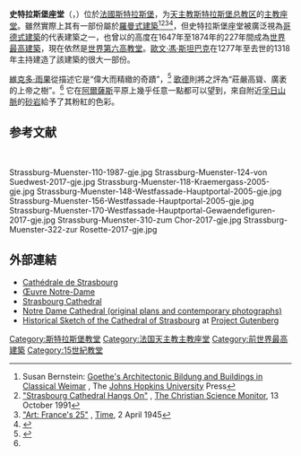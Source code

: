 {{expand|time=2014-03-13T22:07:36+00:00}}
{{noteTA
|T=zh-hans:斯特拉斯堡主教座堂;zh-hant:史特拉斯堡主教座堂;
|1=zh-hans:斯特拉斯堡;zh-hant:史特拉斯堡;
}}
{{Infobox building
|name               = 斯特拉斯堡主教座堂
|image              = Strasbourg Cathedral Exterior - Diliff.jpg
|image_size         = 250px
|caption            = 斯特拉斯堡主教座堂的西面
|highest_prev       = [[聖瑪麗教堂_(斯特拉松德)|聖瑪麗教堂]]
|highest_next       = [[聖尼古拉教堂_(漢堡)|聖尼古拉教堂]]
|highest_end        = 1874
|highest_start      = 1647
|location           = {{FRA}}[[史特拉斯堡|史特拉斯堡]]
|coordinates        = {{coord|region:FR|display=it}}
|iso_region         = FR-67
|antenna_spire      = {{convert|142|m|ft}}
|floor_count        = n/a
|start_date         = 1015年
|completion_date    = 1439年
|references         = <ref>{{emporis|110554}}</ref>
}}

'''史特拉斯堡座堂'''（{{lang-fr|Cathédrale Notre-Dame de Strasbourg}}，{{lang-de|Liebfrauenmünster zu Straßburg}}）位於[[法國|法國]][[斯特拉斯堡|斯特拉斯堡]]，为[[天主教斯特拉斯堡总教区|天主教斯特拉斯堡总教区]]的[[主教座堂|主教座堂]]。雖然實際上其有一部份屬於[[羅曼式建築|羅曼式建築]]<ref>Susan Bernstein: [http://www2.winchester.ac.uk/edstudies/courses/level%20two%20sem%20two/114.5bernstein.html Goethe's Architectonic Bildung and Buildings in Classical Weimar] {{webarchive|url=https://web.archive.org/web/20110722190211/http://www2.winchester.ac.uk/edstudies/courses/level%20two%20sem%20two/114.5bernstein.html |date=2011-07-22 }}, The [[Johns_Hopkins_University|Johns Hopkins University]] Press</ref><ref>[http://articles.chicagotribune.com/1991-10-13/business/9104020424_1_cathedral-street-protests-walls "Strasbourg Cathedral Hangs On"] {{Wayback|url=http://articles.chicagotribune.com/1991-10-13/business/9104020424_1_cathedral-street-protests-walls |date=20120920035007 }}, [[The_Christian_Science_Monitor|The Christian Science Monitor]], 13 October 1991</ref><ref>[http://www.time.com/time/magazine/article/0,9171,775505,00.html "Art: France's 25"] {{Wayback|url=http://www.time.com/time/magazine/article/0,9171,775505,00.html |date=20130826040452 }}, [[Time_(magazine)|Time]], 2 April 1945</ref><ref>{{cite web |url=http://books.google.com/books?id=ddWWK6HPj9AC&pg=PA397&dq=Strasbourg+Cathedral&hl=fr&ei=IixJTc2BEurc4wbgvKSLDA&sa=X&oi=book_result&ct=result&resnum=27&ved=0CLQBEOgBMBo4Hg#v=onepage&q=Strasbourg%20Cathedral&f=false |title=The Woman Who Rode Away and Other Stories - D. H. Lawrence, Dieter Mehl - Google Livres |publisher=Books.google.com |date=1924-02-06 |accessdate=2012-05-23 |archive-date=2014-01-03 |archive-url=https://web.archive.org/web/20140103143552/http://books.google.com/books?id=ddWWK6HPj9AC&pg=PA397&dq=Strasbourg+Cathedral&hl=fr&ei=IixJTc2BEurc4wbgvKSLDA&sa=X&oi=book_result&ct=result&resnum=27&ved=0CLQBEOgBMBo4Hg#v=onepage&q=Strasbourg%20Cathedral&f=false |dead-url=no }}</ref>，但史特拉斯堡座堂被廣泛視為[[哥德式建築|哥德式建築]]的代表建築之一，也曾以{{convert|142|m|ft}}的高度在1647年至1874年的227年間成為[[世界最高建築列表|世界最高建築]]，現在依然是[[世界最高教堂列表|世界第六高教堂]]。[[歐文·馮·斯坦巴克|歐文·馮·斯坦巴克]]在1277年至去世的1318年主持建造了該建築的很大一部份。

[[維克多·雨果|維克多·雨果]]從描述它是“偉大而精緻的奇蹟”，<ref>{{cite web |title=Prodige du gigantesque et du délicat (translation) |url=http://www.trekearth.com/gallery/Europe/France/photo40308.htm |publisher=Trekearth.com |date= |accessdate= |archive-date=2014-02-21 |archive-url=https://web.archive.org/web/20140221075910/http://www.trekearth.com/gallery/Europe/France/photo40308.htm |dead-url=no }}</ref> [[約翰·沃爾夫岡·馮·歌德|歌德]]則將之評為“莊嚴高聳、廣袤的上帝之樹”。<ref name="Goethe"/> 它在[[阿爾薩斯|阿爾薩斯]]平原上幾乎任意一點都可以望到，來自附近[[孚日山脈|孚日山脈]]的[[砂岩|砂岩]]給予了其粉紅的色彩。

==参考文献==
{{reflist|refs=
<ref name ="Goethe">Susan Bernstein: [https://web.archive.org/web/20120319205048/http://www2.winchester.ac.uk/edstudies/courses/level%20two%20sem%20two/114.5bernstein.html ''Goethe's Architectonic Bildung and Buildings in Classical Weimar''], The [[Johns_Hopkins_University|Johns Hopkins University]] Press</ref>
}}

<br><gallery class=center caption="斯特拉斯堡主教座堂 - Cathédrale Notre-Dame de Strasbourg">
Strassburg-Muenster-110-1987-gje.jpg
Strassburg-Muenster-124-von Suedwest-2017-gje.jpg
Strassburg-Muenster-118-Kraemergass-2005-gje.jpg
Strassburg-Muenster-148-Westfassade-Hauptportal-2005-gje.jpg
Strassburg-Muenster-156-Westfassade-Hauptportal-2005-gje.jpg
Strassburg-Muenster-170-Westfassade-Hauptportal-Gewaendefiguren-2017-gje.jpg
Strassburg-Muenster-310-zum Chor-2017-gje.jpg
Strassburg-Muenster-322-zur Rosette-2017-gje.jpg
</gallery>

== 外部連結 ==
{{Commons|Cathédrale Notre-Dame de Strasbourg}}
* [http://www.cathedrale-strasbourg.fr/ Cathédrale de Strasbourg] {{Wayback|url=http://www.cathedrale-strasbourg.fr/ |date=20170517092245 }}
* [https://web.archive.org/web/20090928041812/http://www.oeuvre-notre-dame.org/ Œuvre Notre-Dame]
* [http://www.strasbourg.info/cathedral/ Strasbourg Cathedral] {{Wayback|url=http://www.strasbourg.info/cathedral/ |date=20140314013709 }}
* [https://web.archive.org/web/20080216051252/http://www2.art.utah.edu/cathedral/strasbourg.html Notre Dame Cathedral (original plans and contemporary photographs)]
* [[:gutenberg:22990|Historical Sketch of the Cathedral of Strasbourg]] at [[Project_Gutenberg|Project Gutenberg]]

{{s-start}}
{{s-ach|rec}}
{{succession box
| before=[[圣母教堂_(施特拉尔松德)|圣母教堂 (施特拉尔松德)]]
| title=[[世界最高建築物|世界最高建築物]]
| years=1647—1874<br/><small>142米</small>
| after=[[聖尼古拉教堂_(漢堡)|聖尼古拉教堂 (漢堡)]]
}}
{{s-end}}
{{斯特拉斯堡教堂}}
{{Authority control}}
[[Category:斯特拉斯堡教堂|Category:斯特拉斯堡教堂]]
[[Category:法国天主教主教座堂|Category:法国天主教主教座堂]]
[[Category:前世界最高建築|Category:前世界最高建築]]
[[Category:15世紀教堂|Category:15世紀教堂]]